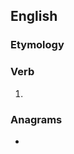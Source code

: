 {{also|re-sew}}
==English==

===Etymology===
{{prefix|en|re|sew}}

===Verb===
{{en-verb||||past_ptc2=resewn}}

# {{alternative spelling of|en|re-sew}}

===Anagrams===
* {{anagrams|en|a=eersw|Ewers|Weser|ewers|sewer|sweer|weres}}